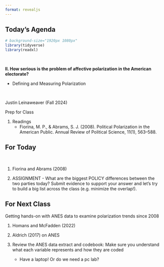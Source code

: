 ```yaml
---
format: revealjs
---
```


## Today's Agenda {background-image="Images/background-white_house_graphic_v4_muted_text2.png" .center}

```r
# background-size="1920px 1080px"
library(tidyverse)
library(readxl)
```

<br>

::: {.r-fit-text}

**II. How serious is the problem of affective polarization in the American electorate?**

- Defining and Measuring Polarization

:::

<br>

::: r-stack
Justin Leinaweaver (Fall 2024)
:::

::: notes
Prep for Class

1. Readings
    - Fiorina, M. P., & Abrams, S. J. (2008). Political Polarization in the American Public. Annual Review of Political Science, 11(1), 563–588.

:::



## For Today {background-image="Images/background-blue_triangles_flipped.png" .center}

<br>

1. Fiorina and Abrams (2008)

2. ASSIGNMENT - What are the biggest POLICY differences between the two parties today? Submit evidence to support your answer and let's try to build a big list across the class (e.g. minimize the overlap!).

::: notes


:::



## {background-image="Images/07_1-Fiorina2008-Fig1.png" .center background-size='75%'}

::: notes

:::



## {background-image="Images/07_1-Fiorina2008-Fig3.png" .center background-size='75%'}

::: notes

:::



## {background-image="Images/07_1-Fiorina2008-Fig4.png" .center background-size='75%'}

::: notes

:::



## {background-image="Images/07_1-Fiorina2008-Fig5.png" .center background-size='75%'}

::: notes

:::



## {background-image="Images/07_1-Fiorina2008-Fig6.png" .center background-size='75%'}

::: notes

:::



## {background-image="Images/07_1-Fiorina2008-Fig8.png" .center background-size='75%'}

::: notes

:::



## {background-image="Images/07_1-Fiorina2008-Fig9.png" .center background-size='75%'}

::: notes

:::



## {background-image="Images/07_1-Fiorina2008-Table1.png" .center background-size='75%'}

::: notes

:::




## For Next Class {background-image="Images/background-blue_triangles_flipped.png" .center}

Getting hands-on with ANES data to examine polarization trends since 2008

1. Homans and McFadden (2022)

2. Aldrich (2017) on ANES

3. Review the ANES data extract and codebook: Make sure you understand what each variable represents and how they are coded
    - Have a laptop! Or do we need a pc lab?

::: notes

:::